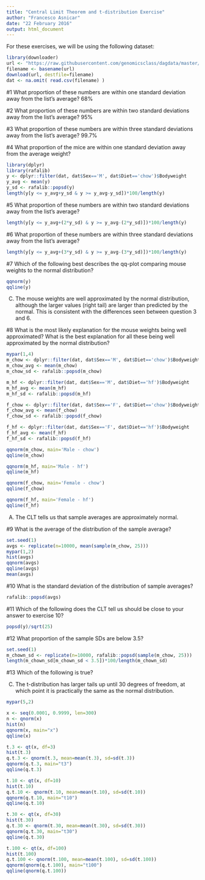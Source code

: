```yaml
---
title: "Central Limit Theorem and t-distribution Exercise"
author: "Francesco Asnicar"
date: "22 February 2016"
output: html_document
---
```


For these exercises, we will be using the following dataset:
```r
library(downloader) 
url <- "https://raw.githubusercontent.com/genomicsclass/dagdata/master/inst/extdata/mice_pheno.csv"
filename <- basename(url)
download(url, destfile=filename)
dat <- na.omit( read.csv(filename) )
```

#1
What proportion of these numbers are within one standard deviation away from the list’s average?
68%

#2
What proportion of these numbers are within two standard deviations away from the list’s average?
95%

#3
What proportion of these numbers are within three standard deviations away from the list’s average?
99.7%

#4
What proportion of the mice are within one standard deviation away from the average weight?
```r
library(dplyr)
library(rafalib)
y <- dplyr::filter(dat, dat$Sex=='M', dat$Diet=='chow')$Bodyweight
y_avg <- mean(y)
y_sd <- rafalib::popsd(y)
length(y[y <= y_avg+y_sd & y >= y_avg-y_sd])*100/length(y)
```

#5
What proportion of these numbers are within two standard deviations away from the list’s average?
```r
length(y[y <= y_avg+(2*y_sd) & y >= y_avg-(2*y_sd)])*100/length(y)
```

#6
What proportion of these numbers are within three standard deviations away from the list’s average?
```r
length(y[y <= y_avg+(3*y_sd) & y >= y_avg-(3*y_sd)])*100/length(y)
```

#7
Which of the following best describes the qq-plot comparing mouse weights to the normal distribution? 
```r
qqnorm(y)
qqline(y)
```

C) The mouse weights are well approximated by the normal distribution, although the larger values (right tail) are larger than predicted by the normal. This is consistent with the differences seen between question 3 and 6.

#8
What is the most likely explanation for the mouse weights being well approximated? What is the best explanation for all these being well approximated by the normal distribution? 
```r
mypar(1,4)
m_chow <- dplyr::filter(dat, dat$Sex=='M', dat$Diet=='chow')$Bodyweight
m_chow_avg <- mean(m_chow)
m_chow_sd <- rafalib::popsd(m_chow)

m_hf <- dplyr::filter(dat, dat$Sex=='M', dat$Diet=='hf')$Bodyweight
m_hf_avg <- mean(m_hf)
m_hf_sd <- rafalib::popsd(m_hf)

f_chow <- dplyr::filter(dat, dat$Sex=='F', dat$Diet=='chow')$Bodyweight
f_chow_avg <- mean(f_chow)
f_chow_sd <- rafalib::popsd(f_chow)

f_hf <- dplyr::filter(dat, dat$Sex=='F', dat$Diet=='hf')$Bodyweight
f_hf_avg <- mean(f_hf)
f_hf_sd <- rafalib::popsd(f_hf)

qqnorm(m_chow, main='Male - chow')
qqline(m_chow)

qqnorm(m_hf, main='Male - hf')
qqline(m_hf)

qqnorm(f_chow, main='Female - chow')
qqline(f_chow)

qqnorm(f_hf, main='Female - hf')
qqline(f_hf)
```

A) The CLT tells us that sample averages are approximately normal.

#9
What is the average of the distribution of the sample average?
```r
set.seed(1)
avgs <- replicate(n=10000, mean(sample(m_chow, 25)))
mypar(1,2)
hist(avgs)
qqnorm(avgs)
qqline(avgs)
mean(avgs)
```

#10
What is the standard deviation of the distribution of sample averages?
```r
rafalib::popsd(avgs)
```

#11
Which of the following does the CLT tell us should be close to your answer to exercise 10?
```r
popsd(y)/sqrt(25)
```

#12
What proportion of the sample SDs are below 3.5?
```r
set.seed(1)
m_chown_sd <- replicate(n=10000, rafalib::popsd(sample(m_chow, 25)))
length(m_chown_sd[m_chown_sd < 3.5])*100/length(m_chown_sd)
```

#13
Which of the following is true?

C) The t-distribution has larger tails up until 30 degrees of freedom, at which point it is practically the same as the normal distribution.
```r
mypar(5,2)

x <- seq(0.0001, 0.9999, len=300)
n <- qnorm(x)
hist(n)
qqnorm(x, main="x")
qqline(x)

t.3 <- qt(x, df=3)
hist(t.3)
q.t.3 <- qnorm(t.3, mean=mean(t.3), sd=sd(t.3))
qqnorm(q.t.3, main="t3")
qqline(q.t.3)

t.10 <- qt(x, df=10)
hist(t.10)
q.t.10 <- qnorm(t.10, mean=mean(t.10), sd=sd(t.10))
qqnorm(q.t.10, main="t10")
qqline(q.t.10)

t.30 <- qt(x, df=30)
hist(t.30)
q.t.30 <- qnorm(t.30, mean=mean(t.30), sd=sd(t.30))
qqnorm(q.t.30, main="t30")
qqline(q.t.30)

t.100 <- qt(x, df=100)
hist(t.100)
q.t.100 <- qnorm(t.100, mean=mean(t.100), sd=sd(t.100))
qqnorm(qnorm(q.t.100), main="t100")
qqline(qnorm(q.t.100))
```